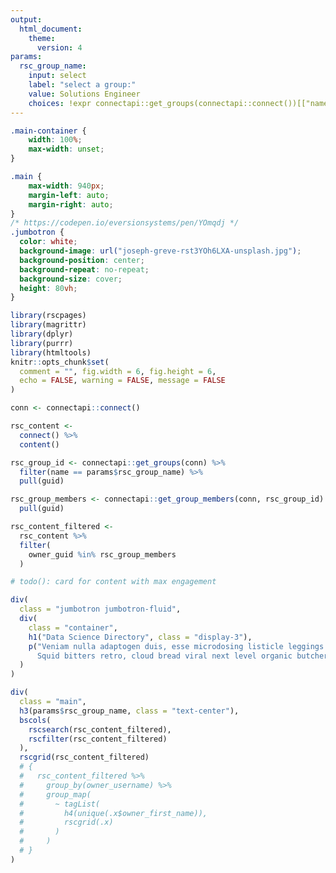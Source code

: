 ```yaml
---
output:
  html_document:
    theme:
      version: 4
params:
  rsc_group_name:
    input: select
    label: "select a group:"
    value: Solutions Engineer
    choices: !expr connectapi::get_groups(connectapi::connect())[["name"]]
---
```


```css
.main-container {
    width: 100%;
    max-width: unset;
}

.main {
    max-width: 940px;
    margin-left: auto;
    margin-right: auto;
}
/* https://codepen.io/eversionsystems/pen/YOmqdj */
.jumbotron {
  color: white;
  background-image: url("joseph-greve-rst3YOh6LXA-unsplash.jpg");
  background-position: center;
  background-repeat: no-repeat;
  background-size: cover;
  height: 80vh;
}
```

```r
library(rscpages)
library(magrittr)
library(dplyr)
library(purrr)
library(htmltools)
knitr::opts_chunk$set(
  comment = "", fig.width = 6, fig.height = 6,
  echo = FALSE, warning = FALSE, message = FALSE
)

conn <- connectapi::connect()

rsc_content <-
  connect() %>%
  content()

rsc_group_id <- connectapi::get_groups(conn) %>%
  filter(name == params$rsc_group_name) %>%
  pull(guid)

rsc_group_members <- connectapi::get_group_members(conn, rsc_group_id) %>%
  pull(guid)

rsc_content_filtered <-
  rsc_content %>%
  filter(
    owner_guid %in% rsc_group_members
  )

# todo(): card for content with max engagement
```

```r
div(
  class = "jumbotron jumbotron-fluid",
  div(
    class = "container",
    h1("Data Science Directory", class = "display-3"),
    p("Veniam nulla adaptogen duis, esse microdosing listicle leggings.
      Squid bitters retro, cloud bread viral next level organic butcher umami woke gochujang pop-up sint meditation.")
  )
)
```

```r
div(
  class = "main",
  h3(params$rsc_group_name, class = "text-center"),
  bscols(
    rscsearch(rsc_content_filtered),
    rscfilter(rsc_content_filtered)
  ),
  rscgrid(rsc_content_filtered)
  # {
  #   rsc_content_filtered %>%
  #     group_by(owner_username) %>%
  #     group_map(
  #       ~ tagList(
  #         h4(unique(.x$owner_first_name)),
  #         rscgrid(.x)
  #       )
  #     )
  # }
)
```
